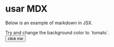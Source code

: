 # usar MDX

Below is an example of markdown in JSX.

<div style={{backgroundColor: 'violet', padding: '1rem'}}>
  Try and change the background color to `tomato`.
</div>
<button style={{backgroundColor: 'red', borderRadius:'0.5rem',border:'none'}}>click me</button>